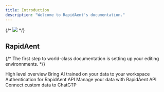 ```yaml
---
title: Introduction
description: "Welcome to RapidAent's documentation."
---
```


{/* <img src="/images/banner.png" /> */}

## RapidAent

{/* The first step to world-class documentation is setting up your editing environnments. */}

<CardGroup cols={2}>
  <Card title="Platform" icon="gallery-thumbnails" href="/platform">
    High level overview
  </Card>
  <Card title="Apps" icon="wand-magic-sparkles" href="/apps/introduction">
    Bring AI trained on your data to your workspace
  </Card>
  <Card
    title="Authentication"
    icon="fingerprint"
    href="/api-reference/authentication"
  >
    Authentication for RapidAent API
  </Card>
  <Card title="API Endpoints" icon="code" href="/api-reference/endpoint">
    Manage your data with RapidAent API
  </Card>
  <Card
    title="ChatGPT Plugin"
    icon="puzzle-piece-simple"
    href="/integrations/chatgpt-plugin"
  >
    Connect custom data to ChatGTP
  </Card>
</CardGroup>

